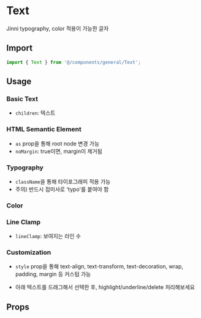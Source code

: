 
<Meta of={TextStories} />

# Text

Jinni typography, color 적용이 가능한 글자

## Import

```js
import { Text } from '@/components/general/Text';
```

## Usage

### Basic Text

- `children`: 텍스트

<Canvas of={TextStories.BasicText} />

### HTML Semantic Element

- `as` prop을 통해 root node 변경 가능
- `noMargin`: true이면, margin이 제거됨

<Canvas of={TextStories.HTMLSemanticElement} />

### Typography

- `className`을 통해 타이포그래피 적용 가능
- 주의) 반드시 접미사로 'typo'를 붙여야 함

<Canvas of={TextStories.Typography} />

### Color

<Canvas of={TextStories.Color} />

### Line Clamp

- `lineClamp`: 보여지는 라인 수

<Canvas of={TextStories.LineClamp} />

### Customization

- `style` prop을 통해 text-align, text-transform, text-decoration, wrap, padding, margin 등 커스텀 가능

<Canvas of={TextStories.SimpleCustomization} />

- 아래 텍스트를 드래그해서 선택한 후, highlight/underline/delete 처리해보세요

<Canvas of={TextStories.ComplexCustomization} />

## Props

<ArgTypes of={TextStories} sort="alpha" />
